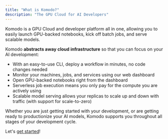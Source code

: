 ```yaml
---
title: "What is Komodo?"
description: "The GPU Cloud for AI Developers"
---
```


Komodo is a GPU Cloud and developer platform all in one, allowing you to easily launch GPU-backed notebooks, kick off batch jobs, and serve scalable models.

Komodo **abstracts away cloud infrastructure** so that you can focus on your AI development:
* With an easy-to-use CLI, deploy a workflow in minutes, no code changes needed
* Monitor your machines, jobs, and services using our web dashboard
* Open GPU-backed notebooks right from the dashboard
* Serverless job execution means you only pay for the compute you are actively using
* Scalable model serving allows your replicas to scale up and down with traffic (with support for scale-to-zero)

Whether you are just getting started with your development, or are getting ready to productionize your AI models, Komodo supports
you throughout all stages of your development cycle.

Let's [get started](./quickstart)!
